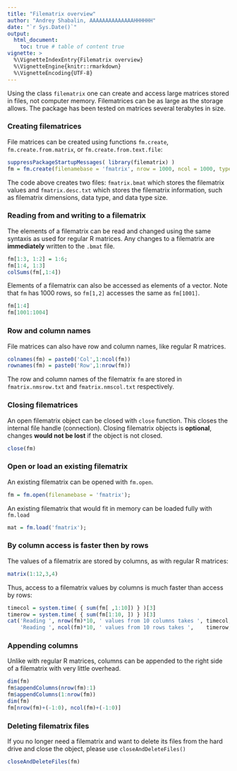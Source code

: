 ```yaml
---
title: "Filematrix overview"
author: "Andrey Shabalin, AAAAAAAAAAAAAAHHHHHH"
date: "`r Sys.Date()`"
output: 
  html_document:
    toc: true # table of content true
vignette: >
  %\VignetteIndexEntry{Filematrix overview}
  %\VignetteEngine{knitr::rmarkdown}
  %\VignetteEncoding{UTF-8}
---
```


Using the class `filematrix` one can create and access large matrices stored in files, not computer memory.
Filematrices can be as large as the storage allows. The package has been tested on matrices several terabytes in size.


### Creating filematrices

File matrices can be created using functions `fm.create`, `fm.create.from.matrix`, or `fm.create.from.text.file`:

```r
suppressPackageStartupMessages( library(filematrix) )
fm = fm.create(filenamebase = 'fmatrix', nrow = 1000, ncol = 1000, type = 'double')
```

The code above creates two files: `fmatrix.bmat` which stores the filematrix values and `fmatrix.desc.txt` which stores the filematrix information, such as filematrix dimensions, data type, and data type size.

### Reading from and writing to a filematrix

The elements of a filematrix can be read and changed using the same syntaxis as used for regular R matrices.
Any changes to a filematrix are **immediately** written to the `.bmat` file.


```r
fm[1:3, 1:2] = 1:6;
fm[1:4, 1:3]
colSums(fm[,1:4])
```

Elements of a filematrix can also be accessed as elements of a vector. Note that `fm` has 1000 rows, so `fm[1,2]` accesses the same as `fm[1001]`.

```r
fm[1:4]
fm[1001:1004]
```

### Row and column names

File matrices can also have row and column names, like regular R matrices.

```r
colnames(fm) = paste0('Col',1:ncol(fm))
rownames(fm) = paste0('Row',1:nrow(fm))
```

The row and column names of the filematrix `fm` are stored in `fmatrix.nmsrow.txt` and `fmatrix.nmscol.txt` respectively.

### Closing filematrices

An open filematrix object can be closed with `close` function. This closes the internal file handle (connection).
Closing filematrix objects is **optional**, changes **would not be lost** if the object is not closed.

```r
close(fm)
```

### Open or load an existing filematrix

An existing filematrix can be opened with `fm.open`.

```r
fm = fm.open(filenamebase = 'fmatrix');
```

An existing filematrix that would fit in memory can be loaded fully with `fm.load`

```r
mat = fm.load('fmatrix');
```


### By column access is faster then by rows

The values of a filematrix are stored by columns, as with regular R matrices:

```r
matrix(1:12,3,4)
```

Thus, access to a filematrix values by columns is much faster than access by rows:

```r
timecol = system.time( { sum(fm[ ,1:10]) } )[3]
timerow = system.time( { sum(fm[1:10, ]) } )[3]
cat('Reading ', nrow(fm)*10, ' values from 10 columns takes ', timecol, ' seconds', '\n',
    'Reading ', ncol(fm)*10, ' values from 10 rows takes ',    timerow, ' seconds', '\n', sep = '')
```

### Appending columns

Unlike with regular R matrices, columns can be appended to the right side of a filematrix with very little overhead.

```r
dim(fm)
fm$appendColumns(nrow(fm):1)
fm$appendColumns(1:nrow(fm))
dim(fm)
fm[nrow(fm)+(-1:0), ncol(fm)+(-1:0)]

```

### Deleting filematrix files

If you no longer need a filematrix and want to delete its files from the hard drive and close the object,
please use `closeAndDeleteFiles()`

```r
closeAndDeleteFiles(fm)
```
